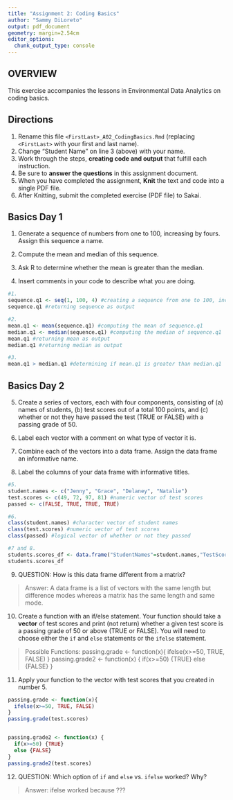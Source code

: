 ```yaml
---
title: "Assignment 2: Coding Basics"
author: "Sammy DiLoreto"
output: pdf_document
geometry: margin=2.54cm
editor_options: 
  chunk_output_type: console
---
```


## OVERVIEW

This exercise accompanies the lessons in Environmental Data Analytics on coding basics.

## Directions

1.  Rename this file `<FirstLast>_A02_CodingBasics.Rmd` (replacing `<FirstLast>` with your first and last name).
2.  Change "Student Name" on line 3 (above) with your name.
3.  Work through the steps, **creating code and output** that fulfill each instruction.
4.  Be sure to **answer the questions** in this assignment document.
5.  When you have completed the assignment, **Knit** the text and code into a single PDF file.
6.  After Knitting, submit the completed exercise (PDF file) to Sakai.

## Basics Day 1

1.  Generate a sequence of numbers from one to 100, increasing by fours. Assign this sequence a name.

2.  Compute the mean and median of this sequence.

3.  Ask R to determine whether the mean is greater than the median.

4.  Insert comments in your code to describe what you are doing.

```r
#1. 
sequence.q1 <- seq(1, 100, 4) #creating a sequence from one to 100, increaseing by 4 (named sequence.q1)
sequence.q1 #returning sequence as output

#2. 
mean.q1 <- mean(sequence.q1) #computing the mean of sequence.q1
median.q1 <- median(sequence.q1) #computing the median of sequence.q1
mean.q1 #returning mean as output
median.q1 #returning median as output

#3. 
mean.q1 > median.q1 #determining if mean.q1 is greater than median.q1

```

## Basics Day 2

5.  Create a series of vectors, each with four components, consisting of (a) names of students, (b) test scores out of a total 100 points, and (c) whether or not they have passed the test (TRUE or FALSE) with a passing grade of 50.

6.  Label each vector with a comment on what type of vector it is.

7.  Combine each of the vectors into a data frame. Assign the data frame an informative name.

8.  Label the columns of your data frame with informative titles.

```r
#5.
student.names <- c("Jenny", "Grace", "Delaney", "Natalie") 
test.scores <- c(49, 72, 97, 81) #numeric vector of test scores
passed <- c(FALSE, TRUE, TRUE, TRUE) 

#6.
class(student.names) #character vector of student names
class(test.scores) #numeric vector of test scores
class(passed) #logical vector of whether or not they passed

#7 and 8.
students.scores_df <- data.frame("StudentNames"=student.names,"TestScores"=test.scores, "Passed"=passed)
students.scores_df
```

9.  QUESTION: How is this data frame different from a matrix?

> Answer: A data frame is a list of vectors with the same length but difference modes whereas a matrix has the same length and same mode.

10. Create a function with an if/else statement. Your function should take a **vector** of test scores and print (not return) whether a given test score is a passing grade of 50 or above (TRUE or FALSE). You will need to choose either the `if` and `else` statements or the `ifelse` statement. 

> Possible Functions:
  passing.grade <- function(x){
    ifelse(x>=50, TRUE, FALSE)
  }
  passing.grade2 <- function(x) {
  if(x>=50) {TRUE} 
  else {FALSE}
  }
  
11. Apply your function to the vector with test scores that you created in number 5.

```r
passing.grade <- function(x){
  ifelse(x>=50, TRUE, FALSE)
}
passing.grade(test.scores)


passing.grade2 <- function(x) {
  if(x>=50) {TRUE} 
  else {FALSE}
}
passing.grade2(test.scores)
```

12. QUESTION: Which option of `if` and `else` vs. `ifelse` worked? Why?

> Answer: ifelse worked because ???
